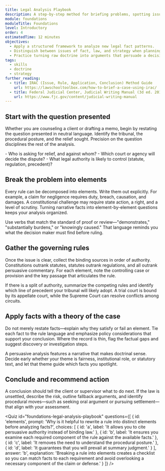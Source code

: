 ```yaml
---
title: Legal Analysis Playbook
description: A step-by-step method for briefing problems, spotting issues, and building legal arguments from scratch.
module: foundations
moduleTitle: Foundations
level: Introductory
order: 4
estimatedTime: 12 minutes
objectives:
  - Apply a structured framework to analyze new legal fact patterns.
  - Distinguish between issues of fact, law, and strategy when planning a response.
  - Practice turning raw doctrine into arguments that persuade a decision maker.
tags:
  - skills
  - doctrine
  - strategy
further_reading:
  - title: IRAC (Issue, Rule, Application, Conclusion) Method Guide
    url: https://lawschooltoolbox.com/how-to-brief-a-case-using-irac/
  - title: Federal Judicial Center, Judicial Writing Manual (3d ed. 2013)
    url: https://www.fjc.gov/content/judicial-writing-manual
---
```

## Start with the question presented

Whether you are counseling a client or drafting a memo, begin by restating the question presented in neutral language. Identify the tribunal, the procedural posture, and the relief sought. Precision on the question disciplines the rest of the analysis.

<Callout kind="info" title="Checklist for framing the issue">
  - Who is asking for relief, and against whom?
  - Which court or agency will decide the dispute?
  - What legal authority is likely to control (statute, regulation, precedent)?
</Callout>

## Break the problem into elements

Every rule can be decomposed into elements. Write them out explicitly. For example, a claim for negligence requires duty, breach, causation, and damages. A constitutional challenge may require state action, a right, and a level of scrutiny. Turning narrative facts into element-by-element questions keeps your analysis organized.

Use verbs that match the standard of proof or review—"demonstrates," "substantially burdens," or "knowingly caused." That language reminds you what the decision maker must find before ruling.

## Gather the governing rules

Once the issue is clear, collect the binding sources in order of authority. Constitutions outrank statutes, statutes outrank regulations, and all outrank persuasive commentary. For each element, note the controlling case or provision and the key passage that articulates the rule.

If there is a split of authority, summarize the competing rules and identify which line of precedent your tribunal will likely adopt. A trial court is bound by its appellate court, while the Supreme Court can resolve conflicts among circuits.

## Apply facts with a theory of the case

Do not merely restate facts—explain why they satisfy or fail an element. Tie each fact to the rule language and emphasize policy considerations that support your conclusion. Where the record is thin, flag the factual gaps and suggest discovery or investigation steps.

<Callout kind="tip" title="Theory of the case">
  A persuasive analysis features a narrative that makes doctrinal sense. Decide early whether your theme is fairness, institutional role, or statutory text, and let that theme guide which facts you spotlight.
</Callout>

## Conclude and recommend action

A conclusion should tell the client or supervisor what to do next. If the law is unsettled, describe the risk, outline fallback arguments, and identify procedural moves—such as seeking oral argument or pursuing settlement—that align with your assessment.

<Quiz
  id="foundations-legal-analysis-playbook"
  questions={[
    {
      id: 'elements',
      prompt: 'Why is it helpful to rewrite a rule into distinct elements before analyzing facts?',
      choices: [
        { id: 'a', label: 'It allows you to cite persuasive authority instead of binding law.' },
        { id: 'b', label: 'It ensures you examine each required component of the rule against the available facts.' },
        { id: 'c', label: 'It removes the need to understand the procedural posture.' },
        { id: 'd', label: 'It guarantees that you will prevail at summary judgment.' }
      ],
      answer: 'b',
      explanation:
        'Breaking a rule into elements creates a checklist so you can match facts to each requirement and avoid overlooking a necessary component of the claim or defense.'
    }
  ]}
/>
